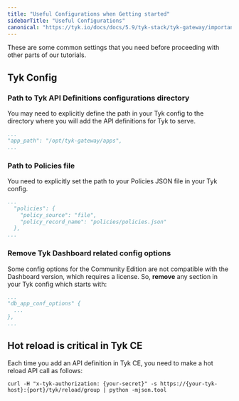 ```yaml
---
title: "Useful Configurations when Getting started"
sidebarTitle: "Useful Configurations"
canonical: "https://tyk.io/docs/docs/5.9/tyk-stack/tyk-gateway/important-prerequisites"
---
```


These are some common settings that you need before proceeding with other parts of our tutorials.

## Tyk Config

### Path to Tyk API Definitions configurations directory

You may need to explicitly define the path in your Tyk config to the directory where you will add
the API definitions for Tyk to serve.

```yaml
...
"app_path": "/opt/tyk-gateway/apps",
...
```

### Path to Policies file

You need to explicitly set the path to your Policies JSON file in your Tyk config.

```yaml
...
  "policies": {
    "policy_source": "file",
    "policy_record_name": "policies/policies.json"
  },
...
```

### Remove Tyk Dashboard related config options

Some config options for the Community Edition are not compatible with the Dashboard
version, which requires a license. So, **remove** any section in your Tyk config which
starts with:

```yaml
...
"db_app_conf_options" {
  ...
},
...
```

## Hot reload is critical in Tyk CE

Each time you add an API definition in Tyk CE, you need to make a hot reload API call as follows:

```curl
curl -H "x-tyk-authorization: {your-secret}" -s https://{your-tyk-host}:{port}/tyk/reload/group | python -mjson.tool
```
